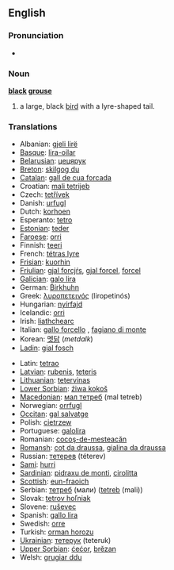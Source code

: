 ==English==
{{wikipedia}}
===Pronunciation===
*{{IPA|/'blæk gɽɑʊs/}}

===Noun===
'''[[black]] [[grouse]]'''

# a large, black [[bird]] with a lyre-shaped tail.

===Translations===
{{top}}
*Albanian: [[gjeli lirë]]
*[[Basque]]: [[lira-oilar]]
*[[Belarusian]]: [[цецярук]] {{m}}
*[[Breton]]: [[skilgog du]]
*[[Catalan]]: [[gall de cua forcada]]
*Croatian: [[mali tetrijeb]]
*Czech: [[tetřívek]]
*Danish: [[urfugl]]
*Dutch: [[korhoen]] {{n}}
*Esperanto: [[tetro]]
*[[Estonian]]: [[teder]]
*[[Faroese]]: [[orri]]
*Finnish: [[teeri]]
*French: [[tétras lyre]] {{m}}
*[[Frisian]]: [[kuorhin]]
*[[Friulian]]: [[gjal forcjŕs]], [[gjal forcel]], [[forcel]]
*[[Galician]]: [[galo lira]]
*German: [[Birkhuhn]] {{n}}
*Greek: [[λυροπετεινός]] (liropetinós) {{m}}
*Hungarian: [[nyírfajd]]
*Icelandic: [[orri]]
*Irish: [[liathchearc]]
*Italian: [[gallo forcello]] {{m}}, [[fagiano di monte]] {{m}}
*Korean: [[멧닭]] (''metdalk'')
*[[Ladin]]: [[gial fosch]]
{{mid}}
*Latin: [[tetrao]]
*[[Latvian]]: [[rubenis]], [[teteris]]
*[[Lithuanian]]: [[tetervinas]]
*[[Lower Sorbian]]: [[źiwa kokoš]]
*[[Macedonian]]: [[мал тетреб]] (mal tetreb)
*Norwegian: [[orrfugl]]
*[[Occitan]]: [[gal salvatge]]
*Polish: [[cietrzew]] {{m}}
*Portuguese: [[galolira]]
*Romanian: [[cocoş-de-mesteacăn]]
*[[Romansh]]: [[cot da draussa]], [[gialina da draussa]]
*Russian: [[тетерев]] (téterev) {{m}}
*[[Sami]]: [[hurri]]
*[[Sardinian]]: [[pidraxu de monti]], [[cirolitta]]
*[[Scottish]]: [[eun-fraoich]]
*Serbian: [[тетреб]] (мали) ([[tetreb]] (mali)) {{m}}
*Slovak: [[tetrov hoľniak]]
*Slovene: [[ruševec]]
*Spanish: [[gallo lira]] {{m}}
*Swedish: [[orre]]
*Turkish: [[orman horozu]]
*[[Ukrainian]]: [[тетерук]] (teteruk) {{m}}
*[[Upper Sorbian]]: [[ćećor]], [[brězan]]
*Welsh: [[grugiar ddu]]
{{bottom}}
